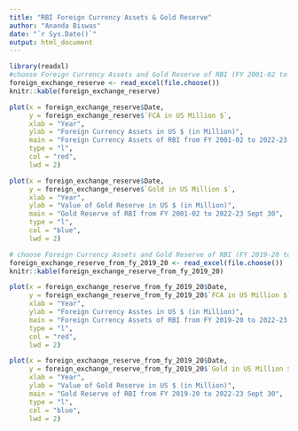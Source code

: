 ```yaml
---
title: "RBI Foreign Currency Assets & Gold Reserve"
author: "Ananda Biswas"
date: "`r Sys.Date()`"
output: html_document
---
```


```r
library(readxl)
#choose Foreign Currency Assets and Gold Reserve of RBI (FY 2001-02 to FY 2022-23 Sept 30)
foreign_exchange_reserve <- read_excel(file.choose())
knitr::kable(foreign_exchange_reserve)
```

```r
plot(x = foreign_exchange_reserve$Date,
     y = foreign_exchange_reserve$`FCA in US Million $`,
     xlab = "Year",
     ylab = "Foreign Currency Assets in US $ (in Million)",
     main = "Foreign Currency Assets of RBI from FY 2001-02 to 2022-23 Sept 30",
     type = "l",
     col = "red",
     lwd = 2)
```

```r
plot(x = foreign_exchange_reserve$Date,
     y = foreign_exchange_reserve$`Gold in US Million $`,
     xlab = "Year",
     ylab = "Value of Gold Reserve in US $ (in Million)",
     main = "Gold Reserve of RBI from FY 2001-02 to 2022-23 Sept 30",
     type = "l",
     col = "blue",
     lwd = 2)
```

```r
# choose Foreign Currency Assets and Gold Reserve of RBI (FY 2019-20 to FY 2022-23 Sept 30)
foreign_exchange_reserve_from_fy_2019_20 <- read_excel(file.choose())
knitr::kable(foreign_exchange_reserve_from_fy_2019_20)
```

```r
plot(x = foreign_exchange_reserve_from_fy_2019_20$Date,
     y = foreign_exchange_reserve_from_fy_2019_20$`FCA in US Million $`,
     xlab = "Year",
     ylab = "Foreign Currency Asstes in US $ (in Million)",
     main = "Foreign Currency Assets of RBI from FY 2019-20 to 2022-23 Sept 30",
     type = "l",
     col = "red",
     lwd = 2)
```

```r
plot(x = foreign_exchange_reserve_from_fy_2019_20$Date,
     y = foreign_exchange_reserve_from_fy_2019_20$`Gold in US Million $`,
     xlab = "Year",
     ylab = "Value of Gold Reserve in US $ (in Million)",
     main = "Gold Reserve of RBI from FY 2019-20 to 2022-23 Sept 30",
     type = "l",
     col = "blue",
     lwd = 2)
```